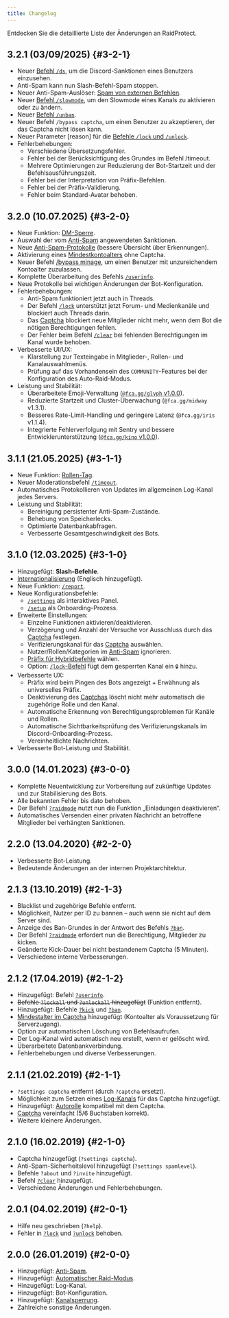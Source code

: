 ---
title: Changelog
---


Entdecken Sie die detaillierte Liste der Änderungen an RaidProtect.

## 3.2.1 (03/09/2025) {#3-2-1}

- Neuer [Befehl `/ds`](./features/utilities.mdx#discord-sanctions), um die Discord-Sanktionen eines Benutzers einzusehen.
- Anti-Spam kann nun Slash-Befehl-Spam stoppen.
- Neuer Anti-Spam-Auslöser: [Spam von externen Befehlen](./features/anti-spam/mdx#triggers).
- Neuer [Befehl `/slowmode`](./features/moderation.md#slowmode), um den Slowmode eines Kanals zu aktivieren oder zu ändern.
- Neuer [Befehl `/unban`](./features/moderation.md#unban).
- Neuer Befehl `/bypass captcha`, um einen Benutzer zu akzeptieren, der das Captcha nicht lösen kann.
- Neuer Parameter [reason] für die [Befehle `/lock` und `/unlock`](./features/channel-lock.md).
- Fehlerbehebungen:
  - Verschiedene Übersetzungsfehler.
  - Fehler bei der Berücksichtigung des Grundes im Befehl /timeout.
  - Mehrere Optimierungen zur Reduzierung der Bot-Startzeit und der Befehlsausführungszeit.
  - Fehler bei der Interpretation von Präfix-Befehlen.
  - Fehler bei der Präfix-Validierung.
  - Fehler beim Standard-Avatar behoben.

## 3.2.0 (10.07.2025) {#3-2-0}

- Neue Funktion: [DM-Sperre](./features/dm-lock.mdx).
- Auswahl der vom [Anti-Spam](./features/anti-spam.mdx#triggers) angewendeten Sanktionen. <SuggestionLink id="85" />
- Neue [Anti-Spam-Protokolle](./features/anti-spam.mdx#logs) (bessere Übersicht über Erkennungen).
- Aktivierung eines [Mindestkontoalters](./features/raid-mode.md#minage) ohne Captcha. <SuggestionLink id="314" />
- Neuer Befehl [/bypass minage](./features/raid-mode.md#bypass-minage), um einen Benutzer mit unzureichendem Kontoalter zuzulassen. <SuggestionLink id="447" />
- Komplette Überarbeitung des Befehls [`/userinfo`](./features/utilities.mdx#userinfo).
- Neue Protokolle bei wichtigen Änderungen der Bot-Konfiguration.
- Fehlerbehebungen:
  - Anti-Spam funktioniert jetzt auch in Threads.
  - Der Befehl [`/lock`](./features/channel-lock.md) unterstützt jetzt Forum- und Medienkanäle und blockiert auch Threads darin.
  - Das [Captcha](./features/captcha.md) blockiert neue Mitglieder nicht mehr, wenn dem Bot die nötigen Berechtigungen fehlen.
  - Der Fehler beim Befehl [`/clear`](./features/moderation.md#clear) bei fehlenden Berechtigungen im Kanal wurde behoben.
- Verbesserte UI/UX:
  - Klarstellung zur Texteingabe in Mitglieder-, Rollen- und Kanalauswahlmenüs.
  - Prüfung auf das Vorhandensein des `COMMUNITY`-Features bei der Konfiguration des Auto-Raid-Modus.
- Leistung und Stabilität:
  - Überarbeitete Emoji-Verwaltung ([`@fca.gg/glyph` v1.0.0](https://github.com/FCAgreatgoals/glyph)).
  - Reduzierte Startzeit und Cluster-Überwachung (`@fca.gg/midway` v1.3.1).
  - Besseres Rate-Limit-Handling und geringere Latenz (`@fca.gg/iris` v1.1.4).
  - Integrierte Fehlerverfolgung mit Sentry und bessere Entwicklerunterstützung ([`@fca.gg/kino` v1.0.0](https://github.com/FCAgreatgoals/kino)).

## 3.1.1 (21.05.2025) {#3-1-1}

- Neue Funktion: [Rollen-Tag](./features/tag-role.md). <SuggestionLink id="512" />
- Neuer Moderationsbefehl [`/timeout`](./features/moderation.md#timeout). <SuggestionLink id="52" />
- Automatisches Protokollieren von Updates im allgemeinen Log-Kanal jedes Servers.
- Leistung und Stabilität:
  - Bereinigung persistenter Anti-Spam-Zustände.
  - Behebung von Speicherlecks.
  - Optimierte Datenbankabfragen.
  - Verbesserte Gesamtgeschwindigkeit des Bots.

## 3.1.0 (12.03.2025) {#3-1-0}

- Hinzugefügt: **Slash-Befehle**. <SuggestionLink id="463" />
- [Internationalisierung](./language.md) (Englisch hinzugefügt). <SuggestionLink id="109" />
- Neue Funktion: [`/report`](./features/reports.md). <SuggestionLink id="164" />
- Neue Konfigurationsbefehle:
  - [`/settings`](./setup.md#settings) als interaktives Panel.
  - [`/setup`](./setup.md#install) als Onboarding-Prozess.
- Erweiterte Einstellungen:
  - Einzelne Funktionen aktivieren/deaktivieren. <SuggestionLink id="356" />
  - Verzögerung und Anzahl der Versuche vor Ausschluss durch das [Captcha](./features/captcha.md#config) festlegen. <SuggestionLink id="363" />
  - Verifizierungskanal für das [Captcha](./features/captcha.md) auswählen. <SuggestionLink id="385" />
  - Nutzer/Rollen/Kategorien im [Anti-Spam](./features/anti-spam.mdx#ignore) ignorieren. <SuggestionLink id="362" />
  - [Präfix für Hybridbefehle](./guides/prefix.md) wählen. <SuggestionLink id="103" />
  - Option: [`/lock`-Befehl](./features/channel-lock.md) fügt dem gesperrten Kanal ein `🔒` hinzu.
- Verbesserte UX:
  - Präfix wird beim Pingen des Bots angezeigt + Erwähnung als universelles Präfix. <SuggestionLink id="193" />
  - Deaktivierung des [Captchas](./features/captcha.md) löscht nicht mehr automatisch die zugehörige Rolle und den Kanal. <SuggestionLink id="43" />
  - Automatische Erkennung von Berechtigungsproblemen für Kanäle und Rollen. <SuggestionLink id="65" />
  - Automatische Sichtbarkeitsprüfung des Verifizierungskanals im Discord-Onboarding-Prozess.
  - Vereinheitlichte Nachrichten.
- Verbesserte Bot-Leistung und Stabilität.

## 3.0.0 (14.01.2023) {#3-0-0}

- Komplette Neuentwicklung zur Vorbereitung auf zukünftige Updates und zur Stabilisierung des Bots.
- Alle bekannten Fehler bis dato behoben.
- Der Befehl [`?raidmode`](./features/raid-mode.md) nutzt nun die Funktion „Einladungen deaktivieren“.
- Automatisches Versenden einer privaten Nachricht an betroffene Mitglieder bei verhängten Sanktionen. <SuggestionLink id="426" />

## 2.2.0 (13.04.2020) {#2-2-0}

- Verbesserte Bot-Leistung.
- Bedeutende Änderungen an der internen Projektarchitektur.

## 2.1.3 (13.10.2019) {#2-1-3}

- Blacklist und zugehörige Befehle entfernt.
- Möglichkeit, Nutzer per ID zu bannen – auch wenn sie nicht auf dem Server sind. <SuggestionLink id="113" /> <SuggestionLink id="148" />
- Anzeige des Ban-Grundes in der Antwort des Befehls [`?ban`](./features/moderation.md#ban).
- Der Befehl [`?raidmode`](./features/raid-mode.md) erfordert nun die Berechtigung, Mitglieder zu kicken.
- Geänderte Kick-Dauer bei nicht bestandenem Captcha (5 Minuten). <SuggestionLink id="129" />
- Verschiedene interne Verbesserungen.

## 2.1.2 (17.04.2019) {#2-1-2}

- Hinzugefügt: Befehl [`?userinfo`](./features/utilities.mdx#userinfo). <SuggestionLink id="29" />
- ~~Befehle `?lockall` und `?unlockall` hinzugefügt~~ (Funktion entfernt).
- Hinzugefügt: Befehle [`?kick`](./features/moderation.md#kick) und [`?ban`](./features/moderation.md#ban).
- [Mindestalter im Captcha](./features/raid-mode.md#minage) hinzugefügt (Kontoalter als Voraussetzung für Serverzugang).
- Option zur automatischen Löschung von Befehlsaufrufen. <SuggestionLink id="26" />
- Der Log-Kanal wird automatisch neu erstellt, wenn er gelöscht wird.
- Überarbeitete Datenbankverbindung.
- Fehlerbehebungen und diverse Verbesserungen.

## 2.1.1 (21.02.2019) {#2-1-1}

- `?settings captcha` entfernt (durch `?captcha` ersetzt).
- Möglichkeit zum Setzen eines [Log-Kanals](./features/captcha.md#logs) für das Captcha hinzugefügt.
- Hinzugefügt: [Autorolle](./features/captcha.md#autorole) kompatibel mit dem Captcha.
- [Captcha](./features/captcha.md) vereinfacht (5/6 Buchstaben korrekt).
- Weitere kleinere Änderungen.

## 2.1.0 (16.02.2019) {#2-1-0}

- Captcha hinzugefügt (`?settings captcha`). <SuggestionLink id="11" />
- Anti-Spam-Sicherheitslevel hinzugefügt (`?settings spamlevel`). <SuggestionLink id="25" />
- Befehle `?about` und `?invite` hinzugefügt.
- Befehl [`?clear`](./features/moderation.md#clear) hinzugefügt.
- Verschiedene Änderungen und Fehlerbehebungen.

## 2.0.1 (04.02.2019) {#2-0-1}

- Hilfe neu geschrieben (`?help`).
- Fehler in [`?lock`](./features/channel-lock.md#lock) und [`?unlock`](./features/channel-lock.md#unlock) behoben.

## 2.0.0 (26.01.2019) {#2-0-0}

- Hinzugefügt: [Anti-Spam](./features/anti-spam.mdx).
- Hinzugefügt: [Automatischer Raid-Modus](./features/raid-mode.md#config).
- Hinzugefügt: Log-Kanal.
- Hinzugefügt: Bot-Konfiguration.
- Hinzugefügt: [Kanalsperrung](./features/channel-lock.md).
- Zahlreiche sonstige Änderungen.